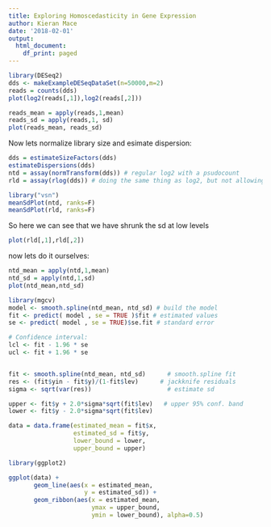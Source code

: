 ```yaml
---
title: Exploring Homoscedasticity in Gene Expression
author: Kieran Mace
date: '2018-02-01'
output:
  html_document:
    df_print: paged
---
```


```r
library(DESeq2)
dds <- makeExampleDESeqDataSet(n=50000,m=2)
reads = counts(dds)
plot(log2(reads[,1]),log2(reads[,2]))
```


```r
reads_mean = apply(reads,1,mean)
reads_sd = apply(reads,1, sd)
plot(reads_mean, reads_sd)
```


Now lets normalize library size and esimate dispersion:

```r
dds = estimateSizeFactors(dds)
estimateDispersions(dds)
ntd = assay(normTransform(dds)) # regular log2 with a psudocount
rld = assay(rlog(dds)) # doing the same thing as log2, but not allowing low counts to explode 
```
```r
library("vsn")
meanSdPlot(ntd, ranks=F)
meanSdPlot(rld, ranks=F)
```

So here we can see that we have shrunk the sd at low levels

```r
plot(rld[,1],rld[,2])
```


now lets do it ourselves:

```r
ntd_mean = apply(ntd,1,mean)
ntd_sd = apply(ntd,1,sd)
plot(ntd_mean,ntd_sd)
```


```r
library(mgcv)
model <- smooth.spline(ntd_mean, ntd_sd) # build the model
fit <- predict( model , se = TRUE )$fit # estimated values
se <- predict( model , se = TRUE)$se.fit # standard error

# Confidence interval:
lcl <- fit - 1.96 * se
ucl <- fit + 1.96 * se


fit <- smooth.spline(ntd_mean, ntd_sd)      # smooth.spline fit
res <- (fit$yin - fit$y)/(1-fit$lev)      # jackknife residuals
sigma <- sqrt(var(res))                     # estimate sd

upper <- fit$y + 2.0*sigma*sqrt(fit$lev)   # upper 95% conf. band
lower <- fit$y - 2.0*sigma*sqrt(fit$lev) 

data = data.frame(estimated_mean = fit$x,
                  estimated_sd = fit$y,
                  lower_bound = lower,
                  upper_bound = upper)

library(ggplot2)

ggplot(data) +
       geom_line(aes(x = estimated_mean,
                     y = estimated_sd)) + 
       geom_ribbon(aes(x = estimated_mean,
                       ymax = upper_bound,
                       ymin = lower_bound), alpha=0.5)
  
```


